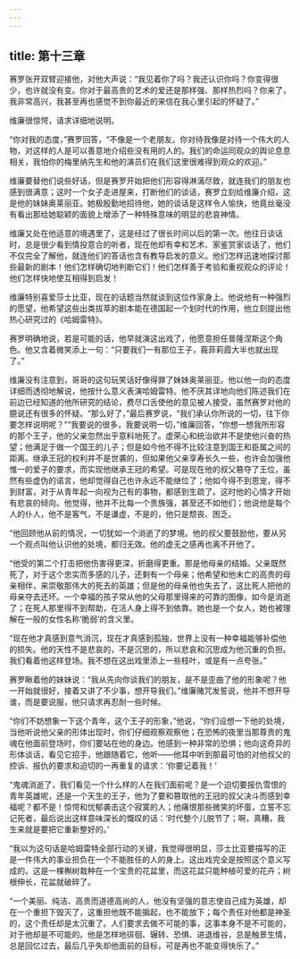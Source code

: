 ```yaml
---
---
---
```

title: 第十三章
---




赛罗张开双臂迎接他，对他大声说：“我见着你了吗？我还认识你吗？你变得很少，也许就没有变。你对于最高贵的艺术的爱还是那样强、那样热烈吗？你来了，我非常高兴，我甚至再也感觉不到你最近的来信在我心里引起的怀疑了。”

维廉很惊愕，请求详细地说明。

“你对我的态度，”赛罗回答，“不像是一个老朋友。你对待我像是对待一个伟大的人物，对这样的人是可以善意地介绍些没有用的人的。我们的命运同观众的舆论息息相关，我怕你的梅里纳先生和他的演员们在我们这里很难得到观众的欢迎。”

维廉要替他们说些好话，但是赛罗开始把他们形容得淋漓尽致，就连我们的朋友也感到很满意；这时一个女子走进屋来，打断他们的谈话，赛罗立刻给维廉介绍，这是他的妹妹奥莱丽亚。她极殷勤地招待他，她的谈话是这样令人愉快，他竟丝毫没有看出那给她聪颖的面貌上增添了一种特殊意味的明显的悲哀神情。

维廉又处在他适意的境遇里了，这是经过了很长时间以后的第一次。他往日谈话时，总是很少看到情投意合的听者，现在他却有幸和艺术、家鉴赏家谈话了，他们不仅完全了解他，就连他们的答话也含有教导启发的意义。他们怎样迅速地探讨那些最新的剧本！他们怎样确切地判断它们！他们怎样善于考验和重视观众的评论！他们怎样快地使互相得到启发！

维廉特别喜爱莎士比亚，现在的话题当然就谈到这位作家身上。他说他有一种强烈的愿望，他希望这些出类拔萃的剧本能在德国起一个划时代的作用，他立刻提出他热心研究过的《哈姆雷特》。

赛罗明确地说，若是可能的话，他早就演这出戏了，他愿意担任普隆涅斯这个角色。他又含着微笑添上一句：“只要我们一有那位王子，莪菲莉霞大半也就出现了。”

维廉没有注意到，哥哥的这句玩笑话好像得罪了妹妹奥莱丽亚。他以他一向的态度详细而透彻地解说，他按什么意义表演哈姆雷特。他不厌其详地向他们陈述我们在前边已经知道的他所研究的结论，费尽口舌使他的意见被人接受，虽然赛罗对他的臆说还有很多的怀疑。“那么好了，”最后赛罗说，“我们承认你所说的一切，往下你要怎样说明呢？”“我要说的很多，我要说明一切，”维廉回答，“你想一想我所形容的那个王子，他的父亲忽然出乎意料地死了。虚荣心和统治欲并不是使他兴奋的热望；他满足于做一个国王的儿子；但是如今他不得不比较注意到国王和臣属之间的距离。继承王冠的权利并不是世袭的，但如果他父亲享寿长久一些，也许会加强他惟一的爱子的要求，而实现他继承王冠的希望。可是现在他的叔父篡夺了王位，虽然有些虚伪的诺言，他却觉得自己也许永远不能继位了；他如今得不到恩宠，得不到财富，对于从青年起一向视为己有的事物，都感到生疏了。这时他的心情才开始有悲哀的倾向。他觉得，他并不比每一个贵族强，甚至还不如他们；他说他是每个人的仆人，他不是客气，不是谦虚，不是的，他只是颓丧、困乏。

“他回顾他从前的情况，一切犹如一个消逝了的梦境。他的叔父要鼓励他，要从另一个观点叫他认识他的处境，都归无效。他的虚无之感再也离不开他了。

“他受的第二个打击把他伤害得更深，折磨得更重。那是他母亲的结婚。父亲既然死了，对于这个忠实而多感的儿子，还剩有一个母亲；他希望和他未亡的高贵的母亲相伴，来崇敬那伟大的死去的英雄；但是他的母亲他也失去了，这比死人把他的母亲夺去还坏。一个幸福的孩子常从他的父母那里得来的可靠的图像，如今是消逝了；在死人那里得不到帮助，在活人身上得不到依靠。她也是一个女人，她也被理解在一般的女性名称‘脆弱’的含义里。

“现在他才真感到意气消沉，现在才真感到孤独，世界上没有一种幸福能够补偿他的损失。他的天性不是悲哀的，不是沉思的，所以悲哀和沉思成为他沉重的负担。我们看着他这样登场。我不想在这出戏里添上一些枝叶，或是有一点夸张。”

赛罗瞅着他的妹妹说：“我从先向你谈我们的朋友，是不是歪曲了他的形象呢？他一开始就很好，接着又讲了不少事，想开导我们。”维廉赌咒发誓说，他并不想开导谁，而是要说服，他只请求再忍耐一些时候。

“你们不妨想象一下这个青年，这个王子的形象，”他说，“你们设想一下他的处境，当他听说他父亲的形体出现时，你们仔细观察观察他；在恐怖的夜里当那尊贵的鬼魂在他面前登场时，你们要站在他的身边。他感到一种非常的恐惧；他向这奇异的形体谈话，看见它招手，他跟随着它，他听——他耳中听到那最可怕的对他叔父的控诉、报仇的要求和迫切的一再重复的请求：‘你要记着我！’

“鬼魂消逝了，我们看见一个什么样的人在我们面前呢？是一个迫切要报仇雪恨的青年英雄呢，还是一个天生的王子，他为了要和篡取他的王冠的叔父决斗而感到幸福呢？都不是！惊愕和忧郁袭击这个寂寞的人；他痛恨那些微笑的坏蛋，立誓不忘记死者，最后说出这样意味深长的慨叹的话：‘时代整个儿脱节了；啊，真糟，我生来就是要把它重新整好的。’

“我以为这句话是哈姆雷特全部行动的关键，我觉得很明显，莎士比亚要描写的正是一件伟大的事业担负在一个不能胜任的人的身上。这出戏完全是按照这个意义写成的。这是一棵槲树栽种在一个宝贵的花盆里，而这花盆只能种植可爱的花卉；树根伸长，花盆就破碎了。

“一个美丽、纯洁、高贵而道德高尚的人，他没有坚强的意志使自己成为英雄，却在一个重担下毁灭了，这重担他既不能掮起，也不能放下；每个责任对他都是神圣的，这个责任却是太沉重了。人们要求去做不可能的事，这事本身不是不可能的，对于他却是不可能的。他是怎样地徘徊、辗转、恐惧、进退维谷，总是触景生情，总是回忆过去，最后几乎失却他面前的目标，可是再也不能变得快乐了。”
